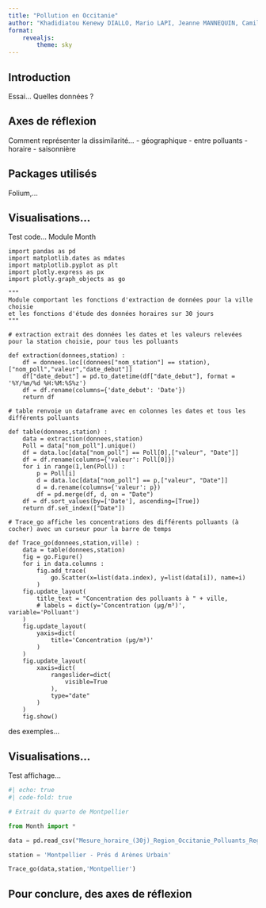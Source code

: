 ```yaml
---
title: "Pollution en Occitanie"
author: "Khadidiatou Kenewy DIALLO, Mario LAPI, Jeanne MANNEQUIN, Camille MOTTIER"
format: 
    revealjs:
        theme: sky
---
```


## Introduction
Essai...
Quelles données ? 

## Axes de réflexion

Comment représenter la dissimilarité...
- géographique
- entre polluants
- horaire
- saisonnière

## Packages utilisés

Folium,...

## Visualisations...

Test code... Module Month

```.python
import pandas as pd
import matplotlib.dates as mdates
import matplotlib.pyplot as plt
import plotly.express as px
import plotly.graph_objects as go

"""
Module comportant les fonctions d'extraction de données pour la ville choisie
et les fonctions d'étude des données horaires sur 30 jours
"""

# extraction extrait des données les dates et les valeurs relevées pour la station choisie, pour tous les polluants

def extraction(donnees,station) :
    df = donnees.loc[(donnees["nom_station"] == station),["nom_poll","valeur","date_debut"]]
    df["date_debut"] = pd.to_datetime(df["date_debut"], format = '%Y/%m/%d %H:%M:%S%z')
    df = df.rename(columns={'date_debut': 'Date'})
    return df

# table renvoie un dataframe avec en colonnes les dates et tous les différents polluants

def table(donnees,station) :
    data = extraction(donnees,station)
    Poll = data["nom_poll"].unique()
    df = data.loc[data["nom_poll"] == Poll[0],["valeur", "Date"]]
    df = df.rename(columns={'valeur': Poll[0]})
    for i in range(1,len(Poll)) :
        p = Poll[i]
        d = data.loc[data["nom_poll"] == p,["valeur", "Date"]]
        d = d.rename(columns={'valeur': p})
        df = pd.merge(df, d, on = "Date")
    df = df.sort_values(by=['Date'], ascending=[True])
    return df.set_index(["Date"])

# Trace_go affiche les concentrations des différents polluants (à cocher) avec un curseur pour la barre de temps

def Trace_go(donnees,station,ville) :
    data = table(donnees,station)
    fig = go.Figure()
    for i in data.columns :
        fig.add_trace(
            go.Scatter(x=list(data.index), y=list(data[i]), name=i)
        )
    fig.update_layout(
        title_text = "Concentration des polluants à " + ville,
        # labels = dict(y='Concentration (µg/m³)', variable='Polluant')
    ) 
    fig.update_layout(
        yaxis=dict(
            title='Concentration (µg/m³)'
        )
    )
    fig.update_layout(
        xaxis=dict(
            rangeslider=dict(
                visible=True
            ),
            type="date"
        )
    )
    fig.show()
```

des exemples...

## Visualisations...

Test affichage... 

```python
#| echo: true
#| code-fold: true

# Extrait du quarto de Montpellier

from Month import *

data = pd.read_csv("Mesure_horaire_(30j)_Region_Occitanie_Polluants_Reglementaires.csv")

station = 'Montpellier - Prés d Arènes Urbain'

Trace_go(data,station,'Montpellier')
```

## Pour conclure, des axes de réflexion


